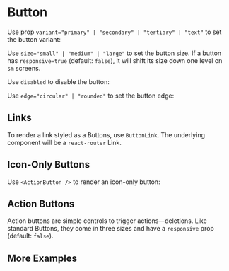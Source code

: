 

<Meta of={ButtonStories} />

# Button

Use prop `variant="primary" | "secondary" | "tertiary" | "text"` to set the button variant:

<Canvas of={ButtonStories.VariantStory} />

Use `size="small" | "medium" | "large"` to set the button size. If a button has `responsive=true` (default: `false`), it will shift its size down one level on `sm` screens.

<Canvas of={ButtonStories.SizeStory} />

Use `disabled` to disable the button:

<Canvas of={ButtonStories.DisabledStory} />

Use `edge="circular" | "rounded"` to set the button edge:

<Canvas of={ButtonStories.WithIconStory} />

## Links

To render a link styled as a Buttons, use `ButtonLink`. The underlying component will be a `react-router` Link.
<Canvas of={ButtonStories.LinkStory} />

## Icon-Only Buttons

Use `<ActionButton />` to render an icon-only button:

<Canvas of={ButtonStories.IconOnlyStory} />

## Action Buttons

Action buttons are simple controls to trigger actions—deletions. Like standard Buttons, they come in three sizes and have a `responsive` prop (default: `false`).

<Canvas of={ButtonStories.ActionButtonSizeStory} />

## More Examples

<Canvas of={ButtonStories.ButtonsShowcase} />

<Canvas of={ButtonStories.ActionButtonsShowcase} />
